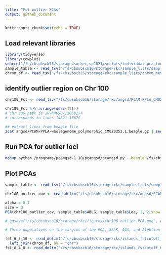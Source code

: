 ```yaml
---
title: "Fst outlier PCAs"
output: github_document
---
```


```r
knitr::opts_chunk$set(echo = TRUE)
```

## Load relevant libraries
```r
library(tidyverse)
library(cowplot)
source("/fs/cbsubscb16/storage/sucker_sp2021/scripts/individual_pca_functions_csj.R")
sample_table <- read_tsv("/fs/cbsubscb16/storage/rkc/sample_lists/sample_table.tsv")
chrom_df <- read_tsv("/fs/cbsubscb16/storage/rkc/sample_lists/chrom_meta_data.txt")
```

## identify outlier region on Chr 100

```r
chr100_Fst <- read_tsv("/fs/cbsubscb16/storage/rkc/angsd/PCAM-PPLA_CM023352.1_EastBering-GOA_polymorphic_folded.sfs.pbs.fst.txt")

chr100_Fst %>% arrange(desc(fst))
# chr 100 peak is 10744898-11050174
# corresponds to lines 14821-15070
```

```bash
## extract lines from beagle file
zcat angsd/PCAM-PPLA-wholegenome_polymorphic_CM023352.1.beagle.gz | sed -n '14821,15070p;15071q' | gzip > angsd/PCAM-PPLA-wholegenome_polymorphic_CM023352.1_outlier.beagle.gz
```

## Run PCA for outlier loci

```bash
nohup python /programs/pcangsd-1.10/pcangsd/pcangsd.py --beagle /fs/cbsubscb16/storage/rkc/angsd/PCAM-PPLA-wholegenome_polymorphic_CM023352.1_outlier.beagle.gz -o /fs/cbsubscb16/storage/rkc/angsd/PCAM-PPLA-wholegenome_polymorphic_CM023352.1_outlier --threads 16 &
```

## Plot PCAs
```r
sample_table <- read_tsv("/fs/cbsubscb16/storage/rkc/sample_lists/sample_table.tsv")
```

```r
chr100_outlier_cov <- read_delim("/fs/cbsubscb16/storage/rkc/angsd/PCAM-PPLA-wholegenome_polymorphic_CM023352.1_outlier.cov", delim = " ", col_names = F) %>% as.matrix()

alpha = 0.7
size = 3
PCA(chr100_outlier_cov, sample_table$ABLG, sample_table$Loc, 1, 2,show.ellipse = T, show.line = F, show.label = T, index_exclude=c(94, 95, 103, 106, 107, 109, 110, 118, 119, 120, 121))

# ggsave("/fs/cbsubscb16/storage/rkc/figures/chr100_outlier_PCA.png", device = "png", width = 8, height = 6.5)

# Three populations on the margins of the PCA, SEAK, GOA, and Aleutian Islands. East Bering is dispersed but closer to GOA, and North Bering is dispersed but closer to SEAK. 
```

```r
fst_6_5_10 <- read_delim("/fs/cbsubscb16/storage/rkc/islands_fstcutoff_0.25_nloci6_stepSize5000_windSize10000.txt", col_names = c("position", "chr","start","end","compare")) %>% 
  left_join(chrom_df, by = "chr")
fst_6_4_8 <- read_delim("/fs/cbsubscb16/storage/rkc/islands_fstcutoff_0.25_nloci6_stepSize4000_windSize8000.txt")
```
